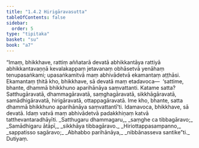 ```yaml
---
title: "1.4.2 Hirigāravasutta"
tableOfContents: false
sidebar:
  order: 5
type: "tipitaka"
basket: "su"
book: "a7"
---
```



<DynamicBreadcrumb />

<Division number="33" book="a7" bookNo="16" page="419">

<Paragraph number="180" book="a7">
“Imaṃ, bhikkhave, rattiṃ aññatarā devatā abhikkantāya rattiyā abhikkantavaṇṇā kevalakappaṃ jetavanaṃ obhāsetvā yenāhaṃ tenupasaṅkami; upasaṅkamitvā maṃ abhivādetvā ekamantaṃ aṭṭhāsi. Ekamantaṃ ṭhitā kho, bhikkhave, sā devatā maṃ etadavoca—  ‘sattime, bhante, dhammā bhikkhuno aparihānāya saṃvattanti. Katame satta? Satthugāravatā, dhammagāravatā, saṃghagāravatā, sikkhāgāravatā, samādhigāravatā, hirigāravatā, ottappagāravatā. Ime kho, bhante, satta dhammā bhikkhuno aparihānāya saṃvattantī’ti. Idamavoca, bhikkhave, sā devatā. Idaṃ vatvā maṃ abhivādetvā padakkhiṇaṃ katvā tatthevantaradhāyīti.
</Paragraph>

<Paragraph number="181" type="verses" book="a7">
_Satthugaru dhammagaru,_  
_saṃghe ca tibbagāravo;_  
_Samādhigaru ātāpī,_  
_sikkhāya tibbagāravo._  

</Paragraph>

<Paragraph number="182" type="verses" book="a7">
_Hiriottappasampanno,_  
_sappatisso sagāravo;_  
_Abhabbo parihānāya,_  
_nibbānasseva santike”ti._  


</Paragraph>
</Division>

<Paragraph number="183" type="center" book="a7">
Dutiyaṃ.
</Paragraph>